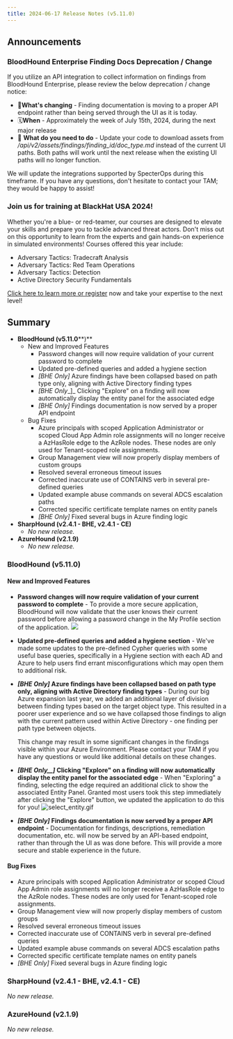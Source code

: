 ```yaml
---
title: 2024-06-17 Release Notes (v5.11.0)
---
```


## Announcements

### BloodHound Enterprise Finding Docs Deprecation / Change

If you utilize an API integration to collect information on findings from BloodHound Enterprise, please review the below deprecation / change notice:

* 🎯**What's changing** \- Finding documentation is moving to a proper API endpoint rather than being served through the UI as it is today.
* 🗓️**When** \- Approximately the week of July 15th, 2024, during the next major release
* 🚧 **What do you need to do** \- Update your code to download assets from _/api/v2/assets/findings/$finding\_id/$doc\_type.md_ instead of the current UI paths. Both paths will work until the next release when the existing UI paths will no longer function.

We will update the integrations supported by SpecterOps during this timeframe. If you have any questions, don't hesitate to contact your TAM; they would be happy to assist!

### Join us for training at BlackHat USA 2024!

Whether you're a blue- or red-teamer, our courses are designed to elevate your skills and prepare you to tackle advanced threat actors. Don't miss out on this opportunity to learn from the experts and gain hands-on experience in simulated environments! Courses offered this year include:

* Adversary Tactics: Tradecraft Analysis
* Adversary Tactics: Red Team Operations
* Adversary Tactics: Detection
* Active Directory Security Fundamentals

[Click here to learn more or register](https://specterops.io/specterops-at-black-hat-usa-2024/) now and take your expertise to the next level!

## Summary


* **BloodHound (v5.11.0****)**
    * New and Improved Features
        * Password changes will now require validation of your current password to complete
        * Updated pre-defined queries and added a hygiene section
        * _\[BHE Only\]_ Azure findings have been collapsed based on path type only, aligning with Active Directory finding types
        * _\[BHE Only__\]_ Clicking "Explore" on a finding will now automatically display the entity panel for the associated edge
        * _\[BHE Only\]_ Findings documentation is now served by a proper API endpoint
    * Bug Fixes
        * Azure principals with scoped Application Administrator or scoped Cloud App Admin role assignments will no longer receive a AzHasRole edge to the AzRole nodes. These nodes are only used for Tenant-scoped role assignments.
        * Group Management view will now properly display members of custom groups
        * Resolved several erroneous timeout issues
        * Corrected inaccurate use of CONTAINS verb in several pre-defined queries
        * Updated example abuse commands on several ADCS escalation paths
        * Corrected specific certificate template names on entity panels
        * _\[BHE Only\]_ Fixed several bugs in Azure finding logic
* **SharpHound (v2.4.1 - BHE, v2.4.1 - CE)**
    * _No new release._
* **AzureHound (v2.1.9)**
    * _No new release._

### BloodHound (v5.11.0)[](#h_01H93N41YNHMSBBACC28P2T428)


#### New and Improved Features

* **Password changes will now require validation of your current password to complete** \- To provide a more secure application, BloodHound will now validate that the user knows their current password before allowing a password change in the My Profile section of the application.
    ![](https://github.com/SpecterOps/bloodhound-docs/blob/main//assets/26565152880155.png)
* **Updated pre-defined queries and added a hygiene section** \- We've made some updates to the pre-defined Cypher queries with some useful base queries, specifically in a Hygiene section with each AD and Azure to help users find errant misconfigurations which may open them to additional risk.
* **_\[BHE Only\]_ Azure findings have been collapsed based on path type only, aligning with Active Directory finding types** \- During our big Azure expansion last year, we added an additional layer of division between finding types based on the target object type. This resulted in a poorer user experience and so we have collapsed those findings to align with the current pattern used within Active Directory - one finding per path type between objects.

    This change may result in some significant changes in the findings visible within your Azure Environment. Please contact your TAM if you have any questions or would like additional details on these changes.
* **_\[BHE Only__\]_ Clicking "Explore" on a finding will now automatically display the entity panel for the associated edge** \- When "Exploring" a finding, selecting the edge required an additional click to show the associated Entity Panel. Granted most users took this step immediately after clicking the "Explore" button, we updated the application to do this for you!
    ![select_entity.gif](https://github.com/SpecterOps/bloodhound-docs/blob/main//assets/26565169766427.gif)
* **_\[BHE Only\]_ Findings documentation is now served by a proper API endpoint** \- Documentation for findings, descriptions, remediation documentation, etc. will now be served by an API-based endpoint, rather than through the UI as was done before. This will provide a more secure and stable experience in the future.

#### Bug Fixes

* Azure principals with scoped Application Administrator or scoped Cloud App Admin role assignments will no longer receive a AzHasRole edge to the AzRole nodes. These nodes are only used for Tenant-scoped role assignments.
* Group Management view will now properly display members of custom groups
* Resolved several erroneous timeout issues
* Corrected inaccurate use of CONTAINS verb in several pre-defined queries
* Updated example abuse commands on several ADCS escalation paths
* Corrected specific certificate template names on entity panels
* _\[BHE Only\]_ Fixed several bugs in Azure finding logic

### SharpHound (v2.4.1 - BHE, v2.4.1 - CE)[](#h_01H93N41YN3D3XZWS5G9VWYAV9)

_No new release._

### AzureHound (v2.1.9)[](#h_01H93N41YNJ0DZ2735TV8XQKV6)

_No new release._

